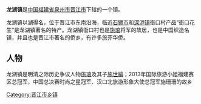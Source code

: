 {{中国乡级行政区
| 行政区全称 = 龙湖镇
| 景观照片文件名 =
| 景观照片描述 =
| 汉语拼音 =
| 通用拼音 =
| 注音符號 =
| 上级行政区 = [[福建省|福建省]][[晋江市|晋江市]]
| 行政区类别 = [[镇|镇]]
| 行政区划代码 = 350582110
| 地理坐标 = {{coord|24.6729|N|118.6203|E|display=inline,title|scale:80000_region:CN}}
| 总面积 =
| 户籍人口 =
| 户籍人口年份 =
| 常住人口 =
| 人口密度 =
| 常住人口年份 =
| 领导人职务1 =
| 领导人姓名1 =
| 领导人职务2 =
| 领导人姓名2 =
| 行政区划 =
| 官方网站 =
| 政府驻地 =
| 邮政编码 = 332241
| 毗邻行政区 =
| 位置图文件名 =
| 位置图描述 =
}}
'''龙湖镇'''是[[中华人民共和国|中国]][[福建省|福建省]][[泉州市|泉州市]][[晋江市|晋江市]]下辖的一个镇。

龙湖镇以湖得名，位于晋江市东南沿海，临近[[石狮市|石狮市]]和[[深沪镇|深沪镇]]衙口村产品“衙口花生”是龙湖镇著名的特产。龙湖镇衙口村也是[[施琅|施琅]]将军的故居，也是中国织造名镇，并且也是晋江市著名的侨乡，有许多旅菲华侨。

==人物==
龙湖镇是明清之际历史争议人物[[施琅|施琅]]及其子[[施世綸|施世綸]]；2013年国际旅游小姐福建赛区总冠军，中国总决赛时尚之星冠军、汉口北旅游形象大使总冠军施珊珊的故乡


{{晋江市行政区划}}
[[Category:晋江市乡镇|Category:晋江市乡镇]]
